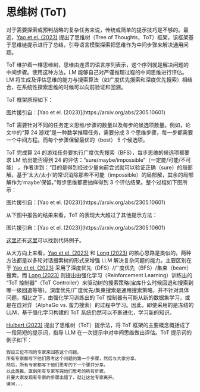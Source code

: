 # 思维树 (ToT)


对于需要探索或预判战略的复杂任务来说，传统或简单的提示技巧是不够的。最近，[Yao et el. (2023)](https://arxiv.org/abs/2305.10601) 提出了思维树（Tree of Thoughts，ToT）框架，该框架基于思维链提示进行了总结，引导语言模型探索把思维作为中间步骤来解决通用问题。

ToT 维护着一棵思维树，思维由连贯的语言序列表示，这个序列就是解决问题的中间步骤。使用这种方法，LM 能够自己对严谨推理过程的中间思维进行评估。LM 将生成及评估思维的能力与搜索算法（如广度优先搜索和深度优先搜索）相结合，在系统性探索思维的时候可以向前验证和回溯。

ToT 框架原理如下：

<Screenshot src={TOT} alt="TOT" />
图片援引自：[Yao et el. (2023)](https://arxiv.org/abs/2305.10601)

ToT 需要针对不同的任务定义思维/步骤的数量以及每步的候选项数量。例如，论文中的“算 24 游戏”是一种数学推理任务，需要分成 3 个思维步骤，每一步都需要一个中间方程。而每个步骤保留最优的（best） 5 个候选项。

ToT 完成算 24 的游戏任务要执行广度优先搜索（BFS），每步思维的候选项都要求 LM 给出能否得到 24 的评估：“sure/maybe/impossible”（一定能/可能/不可能） 。作者讲到：“目的是得到经过少量向前尝试就可以验证正确（sure）的局部解，基于‘太大/太小’的常识消除那些不可能（impossible）的局部解，其余的局部解作为‘maybe’保留。”每步思维都要抽样得到 3 个评估结果。整个过程如下图所示：

<Screenshot src={TOT2} alt="TOT2" />
图片援引自：[Yao et el. (2023)](https://arxiv.org/abs/2305.10601)

从下图中报告的结果来看，ToT 的表现大大超过了其他提示方法：

<Screenshot src={TOT3} alt="TOT3" />
图片援引自：[Yao et el. (2023)](https://arxiv.org/abs/2305.10601)

[这里](https://github.com/princeton-nlp/tree-of-thought-llm)还有[这里](https://github.com/jieyilong/tree-of-thought-puzzle-solver)可以找到代码例子。

从大方向上来看，[Yao et el. (2023)](https://arxiv.org/abs/2305.10601) 和 [Long (2023)](https://arxiv.org/abs/2305.08291) 的核心思路是类似的。两种方法都是以多轮对话搜索树的形式来增强 LLM 解决复杂问题的能力。主要区别在于 [Yao et el. (2023)](https://arxiv.org/abs/2305.10601) 采用了深度优先（DFS）/广度优先（BFS）/集束（beam）搜索，而 [Long (2023)](https://arxiv.org/abs/2305.08291) 则提出由强化学习（Reinforcement Learning）训练出的 “ToT 控制器”（ToT Controller）来驱动树的搜索策略(宝库什么时候回退和搜索到哪一级回退等等)。深度优先/广度优先/集束搜索是通用搜索策略，并不针对具体问题。相比之下，由强化学习训练出的 ToT 控制器有可能从新的数据集学习，或是在自对弈（AlphaGo vs. 蛮力搜索）的过程中学习。因此，即使采用的是冻结的 LLM，基于强化学习构建的 ToT 系统仍然可以不断进化，学习新的知识。

[Hulbert (2023)](https://github.com/dave1010/tree-of-thought-prompting) 提出了思维树（ToT）提示法，将 ToT 框架的主要概念概括成了一段简短的提示词，指导 LLM 在一次提示中对中间思维做出评估。ToT 提示词的例子如下：

```
假设三位不同的专家来回答这个问题。
所有专家都写下他们思考这个问题的第一个步骤，然后与大家分享。
然后，所有专家都写下他们思考的下一个骤并分享。
以此类推，直到所有专家写完他们思考的所有步骤。
只要大家发现有专家的步骤出错了，就让这位专家离开。
请问...
```
